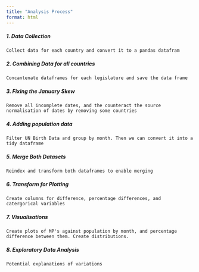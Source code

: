 ```yaml
---
title: "Analysis Process"
format: html
---
```



##### 1. Data Collection 
    Collect data for each country and convert it to a pandas datafram  
##### 2. Combining Data for all countries 
    Concantenate dataframes for each legislature and save the data frame 
##### 3. Fixing the January Skew 
    Remove all incomplete dates, and the counteract the source normalisation of dates by removing some countries 
##### 4. Adding population data 
    Filter UN Birth Data and group by month. Then we can convert it into a tidy dataframe
##### 5. Merge Both Datasets 
    Reindex and transform both dataframes to enable merging 
##### 6. Transform for Plotting 
    Create columns for difference, percentage differences, and catergorical variables 
##### 7. Visualisations 
    Create plots of MP's against population by month, and percentage difference between them. Create distributions. 
##### 8. Exploratory Data Analysis 
    Potential explanations of variations